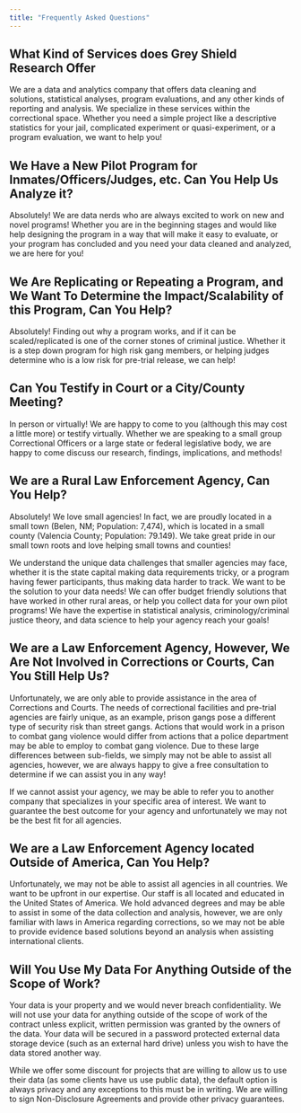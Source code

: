 ```yaml
---
title: "Frequently Asked Questions"
---
```


## What Kind of Services does Grey Shield Research Offer

We are a data and analytics company that offers data cleaning and solutions, statistical analyses, program evaluations, and any other kinds of reporting and analysis. We specialize in these services within the correctional space. Whether you need a simple project like a descriptive statistics for your jail, complicated experiment or quasi-experiment, or a program evaluation, we want to help you! 

## We Have a New Pilot Program for Inmates/Officers/Judges, etc. Can You Help Us Analyze it?

Absolutely! We are data nerds who are always excited to work on new and novel programs! Whether you are in the beginning stages and would like help designing the program in a way that will make it easy to evaluate, or your program has concluded and you need your data cleaned and analyzed, we are here for you! 

## We Are Replicating or Repeating a Program, and We Want To Determine the Impact/Scalability of this Program, Can You Help?

Absolutely! Finding out why a program works, and if it can be scaled/replicated is one of the corner stones of criminal justice. Whether it is a step down program for high risk gang members, or helping judges determine who is a low risk for pre-trial release, we can help! 

## Can You Testify in Court or a City/County Meeting?

In person or virtually! We are happy to come to you (although this may cost a little more) or testify virtually. Whether we are speaking to a small group Correctional Officers or a large state or federal legislative body, we are happy to come discuss our research, findings, implications, and methods! 

## We are a Rural Law Enforcement Agency, Can You Help?

Absolutely! We love small agencies! In fact, we are proudly located in a small town (Belen, NM; Population: 7,474), which is located in a small county (Valencia County; Population: 79.149). We take great pride in our small town roots and love helping small towns and counties! 

We understand the unique data challenges that smaller agencies may face, whether it is the state capital making data requirements tricky, or a program having fewer participants, thus making data harder to track. We want to be the solution to your data needs! We can offer budget friendly solutions that have worked in other rural areas, or help you collect data for your own pilot programs! We have the expertise in statistical analysis, criminology/criminal justice theory, and data science to help your agency reach your goals! 

## We are a Law Enforcement Agency, However, We Are Not Involved in Corrections or Courts, Can You Still Help Us?

Unfortunately, we are only able to provide assistance in the area of Corrections and Courts. The needs of correctional facilities and pre-trial agencies are fairly unique, as an example, prison gangs pose a different type of security risk than street gangs. Actions that would work in a prison to combat gang violence would differ from actions that a police department may be able to employ to combat gang violence. Due to these large differences between sub-fields, we simply may not be able to assist all agencies, however, we are always happy to give a free consultation to determine if we can assist you in any way! 

If we cannot assist  your agency, we may be able to refer you to another company that specializes in your specific area of interest. We want to guarantee the best outcome for your agency and unfortunately we may not be the best fit for all agencies. 

## We are a Law Enforcement Agency located Outside of America, Can You Help?

Unfortunately, we may not be able to assist all agencies in all countries. We want to be upfront in our expertise. Our staff is all located and educated in the United States of America. We hold advanced degrees and may be able to assist in some of the data collection and analysis, however, we are only familiar with laws in America regarding corrections, so we may not be able to provide evidence based solutions beyond an analysis when assisting international clients. 

## Will You Use My Data For Anything Outside of the Scope of Work?

Your data is your property and we would never breach confidentiality. We will not use your data for anything outside of the scope of work of the contract unless explicit, written permission was granted by the owners of the data. Your data will be secured in a password protected external data storage device (such as an external hard drive) unless you wish to have the data stored another way.

While we offer some discount for projects that are willing to allow us to use their data (as some clients have us use public data), the default option is always privacy and any exceptions to this must be in writing. We are willing to sign Non-Disclosure Agreements and provide other privacy guarantees. 
